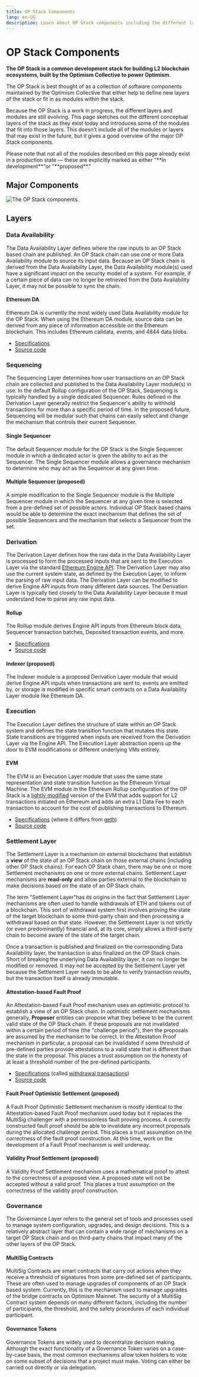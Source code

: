 ```yaml
---
title: OP Stack Components
lang: en-US
description: Learn about OP Stack components including the different layers and modules available for development.
---
```



# OP Stack Components

**The OP Stack is a common development stack for building L2 blockchain ecosystems, built by the Optimism Collective to power Optimism.**

The OP Stack is best thought of as a collection of software components maintained by the Optimism Collective that either help to define new layers of the stack or fit in as modules within the stack.

Because the OP Stack is a work in progress, the different layers and modules are still evolving.
This page sketches out the different conceptual layers of the stack as they exist today and introduces some of the modules that fit into those layers.
This doesn't include all of the modules or layers that may exist in the future, but it gives a good overview of the major OP Stack components.

<Callout type="warning">
  Please note that not all of the modules described on this page already exist in a production state — these are explicitly marked as either "**in development**"or "**proposed**."
</Callout>

## Major Components

![The OP Stack components.](/img/op-stack/protocol/components.png)

## Layers

### Data Availability

The Data Availability Layer defines where the raw inputs to an OP Stack based chain are published. An OP Stack chain can use one or more Data Availability module to source its input data. Because an OP Stack chain is derived from the Data Availability Layer, the Data Availability module(s) used have a significant impact on the security model of a system. For example, if a certain piece of data can no longer be retrieved from the Data Availability Layer, it may not be possible to sync the chain.

#### Ethereum DA

Ethereum DA is currently the most widely used Data Availability module for the OP Stack. When using the Ethereum DA module, source data can be derived from any piece of information accessible on the Ethereum blockchain. This includes Ethereum calldata, events, and 4844 data blobs.

*   [Specifications](https://github.com/ethereum-optimism/optimism/blob/129032f15b76b0d2a940443a39433de931a97a44/specs/derivation.md#batch-submission-wire-format)
*   [Source code](https://github.com/ethereum-optimism/optimism/tree/129032f15b76b0d2a940443a39433de931a97a44/op-batcher)

### Sequencing

The Sequencing Layer determines how user transactions on an OP Stack chain are collected and published to the Data Availability Layer module(s) in use. In the default Rollup configuration of the OP Stack, Sequencing is typically handled by a single dedicated Sequencer. Rules defined in the Derivation Layer generally restrict the Sequencer's ability to withhold transactions for more than a specific period of time. In the proposed future, Sequencing will be modular such that chains can easily select and change the mechanism that controls their current Sequencer.

#### Single Sequencer

The default Sequencer module for the OP Stack is the Single Sequencer module in which a dedicated actor is given the ability to act as the Sequencer. The Single Sequencer module allows a governance mechanism to determine who may act as the Sequencer at any given time.

#### Multiple Sequencer (proposed)

A simple modification to the Single Sequencer module is the Multiple Sequencer module in which the Sequencer at any given time is selected from a pre-defined set of possible actors. Individual OP Stack based chains would be able to determine the exact mechanism that defines the set of possible Sequencers and the mechanism that selects a Sequencer from the set.

### Derivation

The Derivation Layer defines how the raw data in the Data Availability Layer is processed to form the processed inputs that are sent to the Execution Layer via the standard [Ethereum Engine API](https://github.com/ethereum/execution-apis/blob/94164851c1630ff0a9c31d8d7d3d4fb886e196c0/src/engine/README.md). The Derivation Layer may also use the current system state, as defined by the Execution Layer, to inform the parsing of raw input data. The Derivation Layer can be modified to derive Engine API inputs from many different data sources. The Derivation Layer is typically tied closely to the Data Availability Layer because it must understand how to parse any raw input data.

#### Rollup

The Rollup module derives Engine API inputs from Ethereum block data, Sequencer transaction batches, Deposited transaction events, and more.

*   [Specifications](https://github.com/ethereum-optimism/optimism/blob/129032f15b76b0d2a940443a39433de931a97a44/specs/derivation.md#l2-chain-derivation-pipeline)
*   [Source code](https://github.com/ethereum-optimism/optimism/tree/129032f15b76b0d2a940443a39433de931a97a44/op-node)

#### Indexer (proposed)

The Indexer module is a proposed Derivation Layer module that would derive Engine API inputs when transactions are sent to, events are emitted by, or storage is modified in specific smart contracts on a Data Availability Layer module like Ethereum DA.

### Execution

The Execution Layer defines the structure of state within an OP Stack system and defines the state transition function that mutates this state. State transitions are triggered when inputs are received from the Derivation Layer via the Engine API. The Execution Layer abstraction opens up the door to EVM modifications or different underlying VMs entirely.

#### EVM

The EVM is an Execution Layer module that uses the same state representation and state transition function as the Ethereum Virtual Machine. The EVM module in the Ethereum Rollup configuration of the OP Stack is a [lightly modified](https://op-geth.optimism.io/) version of the EVM that adds support for L2 transactions initiated on Ethereum and adds an extra L1 Data Fee to each transaction to account for the cost of publishing transactions to Ethereum.

*   [Specifications](https://github.com/ethereum-optimism/optimism/blob/129032f15b76b0d2a940443a39433de931a97a44/specs/exec-engine.md) (where it differs from [geth](https://geth.ethereum.org/))
*   [Source code](https://github.com/ethereum-optimism/op-geth/tree/09ade3df6d1d3a4f8f308553825348be132bc960)

### Settlement Layer

The Settlement Layer is a mechanism on external blockchains that establish a **view** of the state of an OP Stack chain on those external chains (including other OP Stack chains). For each OP Stack chain, there may be one or more Settlement mechanisms on one or more external chains. Settlement Layer mechanisms are **read-only** and allow parties external to the blockchain to make decisions based on the state of an OP Stack chain.

The term "Settlement Layer"has its origins in the fact that Settlement Layer mechanisms are often used to handle withdrawals of ETH and tokens out of a blockchain. This sort of withdrawal system first involves proving the state of the target blockchain to some third-party chain and then processing a withdrawal based on that state. However, the Settlement Layer is not strictly (or even predominantly) financial and, at its core, simply allows a third-party chain to become aware of the state of the target chain.

Once a transaction is published and finalized on the corresponding Data Availability layer, the transaction is also finalized on the OP Stack chain. Short of breaking the underlying Data Availability layer, it can no longer be modified or removed. It may not be accepted by the Settlement Layer yet because the Settlement Layer needs to be able to verify transaction *results*, but the transaction itself is already immutable.

#### Attestation-based Fault Proof

An Attestation-based Fault Proof mechanism uses an optimistic protocol to establish a view of an OP Stack chain. In optimistic settlement mechanisms generally, **Proposer** entities can propose what they believe to be the current valid state of the OP Stack chain. If these proposals are not invalidated within a certain period of time (the "challenge period"), then the proposals are assumed by the mechanism to be correct. In the Attestation Proof mechanism in particular, a proposal can be invalidated if some threshold of pre-defined parties provide attestations to a valid state that is different than the state in the proposal. This places a trust assumption on the honesty of at least a threshold number of the pre-defined participants.

*   [Specifications](https://github.com/ethereum-optimism/optimism/blob/129032f15b76b0d2a940443a39433de931a97a44/specs/withdrawals.md) (called [withdrawal transactions](/builders/dapp-developers/bridging/messaging))
*   [Source code](https://github.com/ethereum-optimism/optimism/tree/129032f15b76b0d2a940443a39433de931a97a44/packages/contracts-bedrock/contracts)

#### Fault Proof Optimistic Settlement (proposed)

A Fault Proof Optimistic Settlement mechanism is mostly identical to the Attestation-based Fault Proof mechanism used today but it replaces the MultiSig challenger with a permissionless fault proving process. A correctly constructed fault proof should be able to invalidate any incorrect proposals during the allocated challenge period. This places a trust assumption on the correctness of the fault proof construction. At this time, work on the development of a Fault Proof  mechanism is well underway.

#### Validity Proof Settlement (proposed)

A Validity Proof Settlement mechanism uses a mathematical proof to attest to the correctness of a proposed view. A proposed state will not be accepted without a valid proof. This places a trust assumption on the correctness of the validity proof construction.

### Governance

The Governance Layer refers to the general set of tools and processes used to manage system configuration, upgrades, and design decisions. This is a relatively abstract layer that can contain a wide range of mechanisms on a target OP Stack chain and on third-party chains that impact many of the other layers of the OP Stack.

#### MultiSig Contracts

MultiSig Contracts are smart contracts that carry out actions when they receive a threshold of signatures from some pre-defined set of participants. These are often used to manage upgrades of components of an OP Stack based system. Currently, this is the mechanism used to manage upgrades of the bridge contracts on Optimism Mainnet. The security of a MultiSig Contract system depends on many different factors, including the number of participants, the threshold, and the safety procedures of each individual participant.

#### Governance Tokens

Governance Tokens are widely used to decentralize decision making. Although the exact functionality of a Governance Token varies on a case-by-case basis, the most common mechanisms allow token holders to vote on some subset of decisions that a project must make. Voting can either be carried out directly or via delegation.
